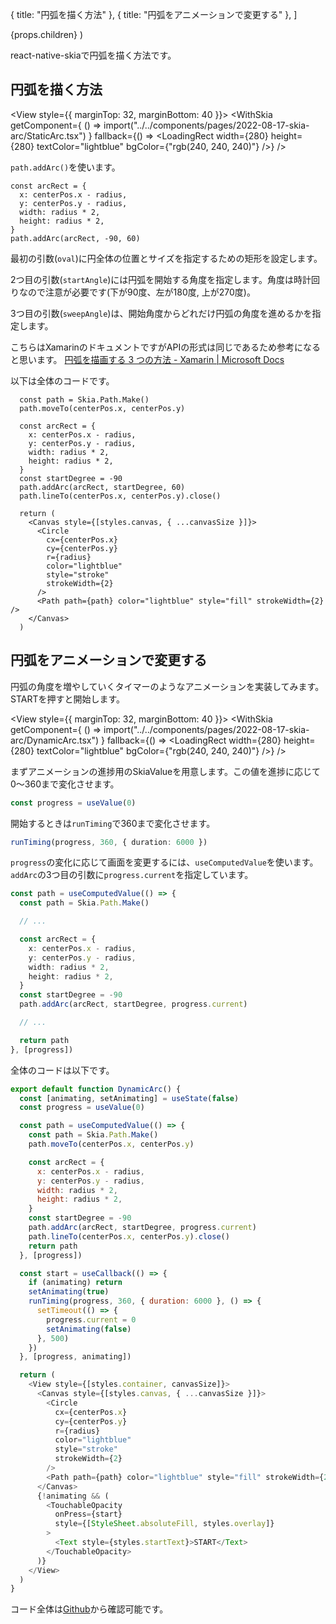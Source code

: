 


  { title: "円弧を描く方法" },
  { title: "円弧をアニメーションで変更する" },
]


  <PostLayout headlines={headlines} meta={meta}>
    {props.children}
  </PostLayout>
)

react-native-skiaで円弧を描く方法です。


## 円弧を描く方法

<View style={{ marginTop: 32, marginBottom: 40 }}>
  <WithSkia
    getComponent={
      () => import("../../components/pages/2022-08-17-skia-arc/StaticArc.tsx")
    }
    fallback={() => <LoadingRect width={280} height={280} textColor="lightblue" bgColor={"rgb(240, 240, 240)"} />}
  />
</View>

`path.addArc()`を使います。

```tsx
const arcRect = {
  x: centerPos.x - radius,
  y: centerPos.y - radius,
  width: radius * 2,
  height: radius * 2,
}
path.addArc(arcRect, -90, 60)
```

最初の引数(`oval`)に円全体の位置とサイズを指定するための矩形を設定します。

2つ目の引数(`startAngle`)には円弧を開始する角度を指定します。角度は時計回りなので注意が必要です(下が90度、左が180度, 上が270度)。

3つ目の引数(`sweepAngle`)は、開始角度からどれだけ円弧の角度を進めるかを指定します。


こちらはXamarinのドキュメントですがAPIの形式は同じであるため参考になると思います。
[円弧を描画する 3 つの方法 - Xamarin | Microsoft Docs](https://docs.microsoft.com/ja-jp/xamarin/xamarin-forms/user-interface/graphics/skiasharp/curves/arcs#the-angle-arc)


以下は全体のコードです。


```tsx
  const path = Skia.Path.Make()
  path.moveTo(centerPos.x, centerPos.y)

  const arcRect = {
    x: centerPos.x - radius,
    y: centerPos.y - radius,
    width: radius * 2,
    height: radius * 2,
  }
  const startDegree = -90
  path.addArc(arcRect, startDegree, 60)
  path.lineTo(centerPos.x, centerPos.y).close()

  return (
    <Canvas style={[styles.canvas, { ...canvasSize }]}>
      <Circle
        cx={centerPos.x}
        cy={centerPos.y}
        r={radius}
        color="lightblue"
        style="stroke"
        strokeWidth={2}
      />
      <Path path={path} color="lightblue" style="fill" strokeWidth={2} />
    </Canvas>
  )
```

## 円弧をアニメーションで変更する

円弧の角度を増やしていくタイマーのようなアニメーションを実装してみます。STARTを押すと開始します。

<View style={{ marginTop: 32, marginBottom: 40 }}>
  <WithSkia
    getComponent={
      () => import("../../components/pages/2022-08-17-skia-arc/DynamicArc.tsx")
    }
    fallback={() => <LoadingRect width={280} height={280} textColor="lightblue" bgColor={"rgb(240, 240, 240)"} />}
  />
</View>

まずアニメーションの進捗用のSkiaValueを用意します。この値を進捗に応じて0〜360まで変化させます。

```ts
const progress = useValue(0)
```

開始するときは`runTiming`で360まで変化させます。

```ts
runTiming(progress, 360, { duration: 6000 })
```

`progress`の変化に応じて画面を変更するには、`useComputedValue`を使います。`addArc`の3つ目の引数に`progress.current`を指定しています。

```ts
const path = useComputedValue(() => {
  const path = Skia.Path.Make()

  // ...

  const arcRect = {
    x: centerPos.x - radius,
    y: centerPos.y - radius,
    width: radius * 2,
    height: radius * 2,
  }
  const startDegree = -90
  path.addArc(arcRect, startDegree, progress.current)

  // ...

  return path
}, [progress])
```

全体のコードは以下です。

```js
export default function DynamicArc() {
  const [animating, setAnimating] = useState(false)
  const progress = useValue(0)

  const path = useComputedValue(() => {
    const path = Skia.Path.Make()
    path.moveTo(centerPos.x, centerPos.y)

    const arcRect = {
      x: centerPos.x - radius,
      y: centerPos.y - radius,
      width: radius * 2,
      height: radius * 2,
    }
    const startDegree = -90
    path.addArc(arcRect, startDegree, progress.current)
    path.lineTo(centerPos.x, centerPos.y).close()
    return path
  }, [progress])

  const start = useCallback(() => {
    if (animating) return
    setAnimating(true)
    runTiming(progress, 360, { duration: 6000 }, () => {
      setTimeout(() => {
        progress.current = 0
        setAnimating(false)
      }, 500)
    })
  }, [progress, animating])

  return (
    <View style={[styles.container, canvasSize]}>
      <Canvas style={[styles.canvas, { ...canvasSize }]}>
        <Circle
          cx={centerPos.x}
          cy={centerPos.y}
          r={radius}
          color="lightblue"
          style="stroke"
          strokeWidth={2}
        />
        <Path path={path} color="lightblue" style="fill" strokeWidth={2} />
      </Canvas>
      {!animating && (
        <TouchableOpacity
          onPress={start}
          style={[StyleSheet.absoluteFill, styles.overlay]}
        >
          <Text style={styles.startText}>START</Text>
        </TouchableOpacity>
      )}
    </View>
  )
}
```

コード全体は[Github](https://github.com/gaishimo/omoidasu-tech-blog/tree/main/components/pages/2022-08-17-skia-arc)から確認可能です。



